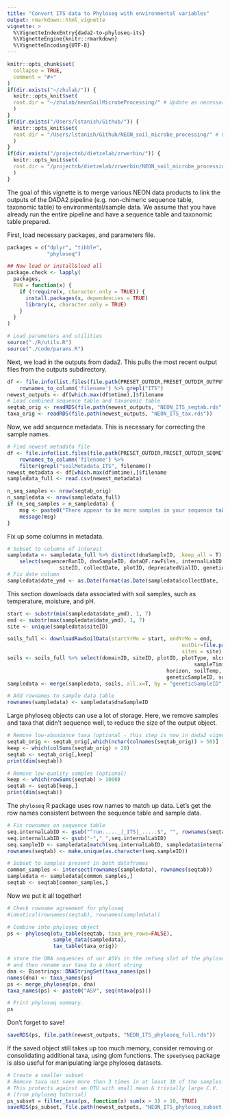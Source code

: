 ```yaml
---
title: "Convert ITS data to Phyloseq with environmental variables"
output: rmarkdown::html_vignette
vignette: >
  %\VignetteIndexEntry{dada2-to-phyloseq-its}
  %\VignetteEngine{knitr::rmarkdown}
  %\VignetteEncoding{UTF-8}
---
```


```r
knitr::opts_chunk$set(
  collapse = TRUE,
  comment = "#>"
)
if(dir.exists("~/zhulab/")) {
  knitr::opts_knit$set(
  root.dir = "~/zhulab/neonSoilMicrobeProcessing/" # Update as necessary. Should refer to the absolute filepath of the project root directory (e.g. .../neonSoilMicrobeProcessing)
  )
}
if(dir.exists("/Users/lstanish/Github/")) {
  knitr::opts_knit$set(
  root.dir = "/Users/lstanish/Github/NEON_soil_microbe_processing/" # LFS directory file path. 
  )
}
if(dir.exists("/projectnb/dietzelab/zrwerbin/")) {
  knitr::opts_knit$set(
  root.dir = "/projectnb/dietzelab/zrwerbin/NEON_soil_microbe_processing/" # ZW directory file path.
  )
}
```

The goal of this vignette is to merge various NEON data products to link the outputs of the DADA2 pipeline (e.g. non-chimeric sequence table, taxonomic table) to environmental/sample data. We assume that you have already run the entire pipeline and have a sequence table and taxonomic table prepared.

First, load necessary packages, and parameters file.
```r
packages = c("dplyr", "tibble",
             "phyloseq")

## Now load or install&load all
package.check <- lapply(
  packages,
  FUN = function(x) {
    if (!require(x, character.only = TRUE)) {
      install.packages(x, dependencies = TRUE)
      library(x, character.only = TRUE)
    }
  }
)

# Load parameters and utilities
source("./R/utils.R")
source("./code/params.R")
```

Next, we load in the outputs from dada2. This pulls the most recent output files from the outputs subdirectory.
```r
df <- file.info(list.files(file.path(PRESET_OUTDIR,PRESET_OUTDIR_OUTPUTS), full.names = T)) %>% 
    rownames_to_column('filename') %>% grepl("ITS")
newest_outputs <- df[which.max(df$mtime),]$filename
# Load combined sequence table and taxonomic table
seqtab_orig <- readRDS(file.path(newest_outputs, "NEON_ITS_seqtab.rds"))
taxa_orig <- readRDS(file.path(newest_outputs, "NEON_ITS_tax.rds"))
```

Now, we add sequence metadata. This is necessary for correcting the sample names.
```r
# Find newest metadata file
df <- file.info(list.files(file.path(PRESET_OUTDIR,PRESET_OUTDIR_SEQMETA), full.names = T)) %>% 
    rownames_to_column('filename') %>%
	filter(grepl("soilMetadata_ITS", filename))
newest_metadata <- df[which.max(df$mtime),]$filename
sampledata_full <- read.csv(newest_metadata)

n_seq_samples <- nrow(seqtab_orig)
n_sampledata <- nrow(sampledata_full)
if (n_seq_samples > n_sampledata) {
	msg <- paste0("There appear to be more samples in your sequence table than in your metadata table! You will need to download additional metadata for this vignette to work. See vignette #1 for metadata downloading function.")
	message(msg)
}
```

Fix up some columns in metadata.
```r
# Subset to columns of interest
sampledata <- sampledata_full %>% distinct(dnaSampleID, .keep_all = T) %>% 
	select(sequencerRunID, dnaSampleID, dataQF.rawFiles, internalLabID.seq,
				 siteID, collectDate, plotID, deprecatedVialID, geneticSampleID)
# Fix date column
sampledata$date_ymd <- as.Date(format(as.Date(sampledata$collectDate, format="%Y-%m-%d %H:%M:%S"), "%Y-%m-%d"))
```

This section downloads data associated with soil samples, such as temperature, moisture, and pH.
```r
start <- substr(min(sampledata$date_ymd), 1, 7)
end <- substr(max(sampledata$date_ymd), 1, 7)
site <- unique(sampledata$siteID)

soils_full <- downloadRawSoilData(startYrMo = start, endYrMo = end,
														 outDir=file.path(PRESET_OUTDIR,PRESET_OUTDIR_SOIL), 
														 sites = site)
soils <- soils_full %>% select(domainID, siteID, plotID, plotType, nlcdClass, collectDate, 
															 sampleTiming, standingWaterDepth, sampleID, 
													horizon, soilTemp, litterDepth, sampleTopDepth, sampleBottomDepth, 
													geneticSampleID, soilInCaClpH)
sampledata <- merge(sampledata, soils, all.x=T, by = "geneticSampleID")

# Add rownames to sample data table 
rownames(sampledata) <- sampledata$dnaSampleID
```

Large phyloseq objects can use a lot of storage. Here, we remove samples and taxa that didn't sequence well, to reduce the size of the output object.
```r
# Remove low-abundance taxa (optional - this step is now in dada2 vignette)
seqtab_orig <- seqtab_orig[,which(nchar(colnames(seqtab_orig)) > 50)]
keep <- which(colSums(seqtab_orig) > 20)
seqtab <- seqtab_orig[,keep]
print(dim(seqtab))

# Remove low-quality samples (optional)
keep <- which(rowSums(seqtab) > 1000)
seqtab <- seqtab[keep,]
print(dim(seqtab))
```

The `phyloseq` R package uses row names to match up data. Let's get the row names consistent between the sequence table and sample data.
```r
# Fix rownames on sequence table
seq.internalLabID <- gsub("^run....._|_ITS|_.....$", "", rownames(seqtab)) 
seq.internalLabID <- gsub("-","_",seq.internalLabID)
seq.sampleID <- sampledata[match(seq.internalLabID, sampledata$internalLabID),]$dnaSampleID
rownames(seqtab) <- make.unique(as.character(seq.sampleID))

# Subset to samples present in both dataframes
common_samples <- intersect(rownames(sampledata), rownames(seqtab))
sampledata <- sampledata[common_samples,]
seqtab <- seqtab[common_samples,]
```

Now we put it all together!
```r
# Check rowname agreement for phyloseq
#identical(rownames(seqtab), rownames(sampledata))

# Combine into phyloseq object
ps <- phyloseq(otu_table(seqtab, taxa_are_rows=FALSE),
               sample_data(sampledata),
               tax_table(taxa_orig))

# store the DNA sequences of our ASVs in the refseq slot of the phyloseq object,
# and then rename our taxa to a short string
dna <- Biostrings::DNAStringSet(taxa_names(ps))
names(dna) <- taxa_names(ps)
ps <- merge_phyloseq(ps, dna)
taxa_names(ps) <- paste0("ASV", seq(ntaxa(ps)))

# Print phyloseq summary.
ps 
```

Don't forget to save! 
```r
saveRDS(ps, file.path(newest_outputs, "NEON_ITS_phyloseq_full.rds"))
```


If the saved object still takes up too much memory, consider removing or consolidating additional taxa, using glom functions. The `speedyseq` package is also useful for manipulating large phyloseq datasets.
```r
# Create a smaller subset
# Remove taxa not seen more than 3 times in at least 10 of the samples. 
# This protects against an OTU with small mean & trivially large C.V. 
# (from phyloseq tutorial)
ps_subset = filter_taxa(ps, function(x) sum(x > 3) > 10, TRUE)
saveRDS(ps_subset, file.path(newest_outputs, "NEON_ITS_phyloseq_subset.rds"))
```
